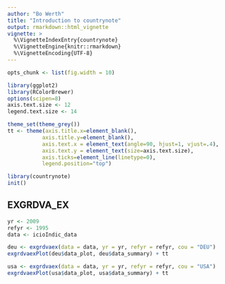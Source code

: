 ```yaml
---
author: "Bo Werth"
title: "Introduction to countrynote"
output: rmarkdown::html_vignette
vignette: >
  %\VignetteIndexEntry{countrynote}
  %\VignetteEngine{knitr::rmarkdown}
  %\VignetteEncoding{UTF-8}
---
```


```r
opts_chunk <- list(fig.width = 10)

library(ggplot2)
library(RColorBrewer)
options(scipen=8)
axis.text.size <- 12
legend.text.size <- 14

theme_set(theme_grey())
tt <- theme(axis.title.x=element_blank(),
           axis.title.y=element_blank(),
           axis.text.x = element_text(angle=90, hjust=1, vjust=.4),
           axis.text.y = element_text(size=axis.text.size),
           axis.ticks=element_line(linetype=0),
           legend.position="top")

library(countrynote)
init()
```

## EXGRDVA_EX

```r
yr <- 2009
refyr <- 1995
data <- icioIndic_data

deu <- exgrdvaex(data = data, yr = yr, refyr = refyr, cou = "DEU")
exgrdvaexPlot(deu$data_plot, deu$data_summary) + tt

usa <- exgrdvaex(data = data, yr = yr, refyr = refyr, cou = "USA")
exgrdvaexPlot(usa$data_plot, usa$data_summary) + tt
```

